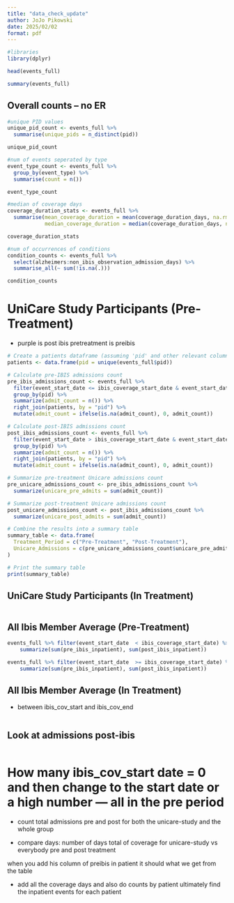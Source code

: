 ```yaml
---
title: "data_check_update"
author: JoJo Pikowski
date: 2025/02/02
format: pdf
---
```


```r
#libraries
library(dplyr)

```

```r
head(events_full)
```

```r
summary(events_full)

```

## Overall counts -- no ER

```r
#unique PID values
unique_pid_count <- events_full %>%
  summarise(unique_pids = n_distinct(pid))

unique_pid_count

```


```r
#num of events seperated by type
event_type_count <- events_full %>%
  group_by(event_type) %>%
  summarise(count = n())

event_type_count

```

```r
#median of coverage days
coverage_duration_stats <- events_full %>%
  summarise(mean_coverage_duration = mean(coverage_duration_days, na.rm = TRUE),
            median_coverage_duration = median(coverage_duration_days, na.rm = TRUE))

coverage_duration_stats

```

```r
#num of occurrences of conditions
condition_counts <- events_full %>%
  select(alzheimers:non_ibis_observation_admission_days) %>%
  summarise_all(~ sum(!is.na(.)))

condition_counts
```

# UniCare Study Participants (Pre-Treatment) 
- purple is post ibis pretreatment is preibis

```r

# Create a patients dataframe (assuming 'pid' and other relevant columns are present)
patients <- data.frame(pid = unique(events_full$pid))

# Calculate pre-IBIS admissions count
pre_ibis_admissions_count <- events_full %>% 
  filter(event_start_date <= ibis_coverage_start_date & event_start_date >= coverage_start_date & event_type == "inpatient") %>%
  group_by(pid) %>% 
  summarize(admit_count = n()) %>% 
  right_join(patients, by = "pid") %>% 
  mutate(admit_count = ifelse(is.na(admit_count), 0, admit_count))

# Calculate post-IBIS admissions count
post_ibis_admissions_count <- events_full %>% 
  filter(event_start_date > ibis_coverage_start_date & event_start_date <= ibis_coverage_end_date & event_type == "inpatient") %>%
  group_by(pid) %>% 
  summarize(admit_count = n()) %>% 
  right_join(patients, by = "pid") %>% 
  mutate(admit_count = ifelse(is.na(admit_count), 0, admit_count))

# Summarize pre-treatment Unicare admissions count
pre_unicare_admissions_count <- pre_ibis_admissions_count %>%
  summarize(unicare_pre_admits = sum(admit_count))

# Summarize post-treatment Unicare admissions count
post_unicare_admissions_count <- post_ibis_admissions_count %>%
  summarize(unicare_post_admits = sum(admit_count))

# Combine the results into a summary table
summary_table <- data.frame(
  Treatment_Period = c("Pre-Treatment", "Post-Treatment"),
  Unicare_Admissions = c(pre_unicare_admissions_count$unicare_pre_admits, post_unicare_admissions_count$unicare_post_admits)
)

# Print the summary table
print(summary_table)

```


## UniCare Study Participants (In Treatment)
```r

```


## All Ibis Member Average (Pre-Treatment)
```r
events_full %>% filter(event_start_date  < ibis_coverage_start_date) %>% filter(event_start_date > coverage_start_date) %>%
    summarize(sum(pre_ibis_inpatient), sum(post_ibis_inpatient))

events_full %>% filter(event_start_date  >= ibis_coverage_start_date) %>% filter(event_start_date < ibis_coverage_end_date) %>% 
    summarize(sum(pre_ibis_inpatient), sum(post_ibis_inpatient))

```


## All Ibis Member Average (In Treatment)
- between ibis_cov_start and ibis_cov_end
```r


```

## Look at admissions post-ibis
```r

```


# How many ibis_cov_start date = 0 and then change to the start date or a high number --- all in the pre period

- count total admissions pre and post for both the unicare-study and the whole group

- compare days: number of days total of coverage for unicare-study vs everybody pre and post treatment

when you add his column of preibis in patient it should what we get from the table 

- add all the coverage days and also do counts by patient 
ultimately find the inpatient events for each patient
